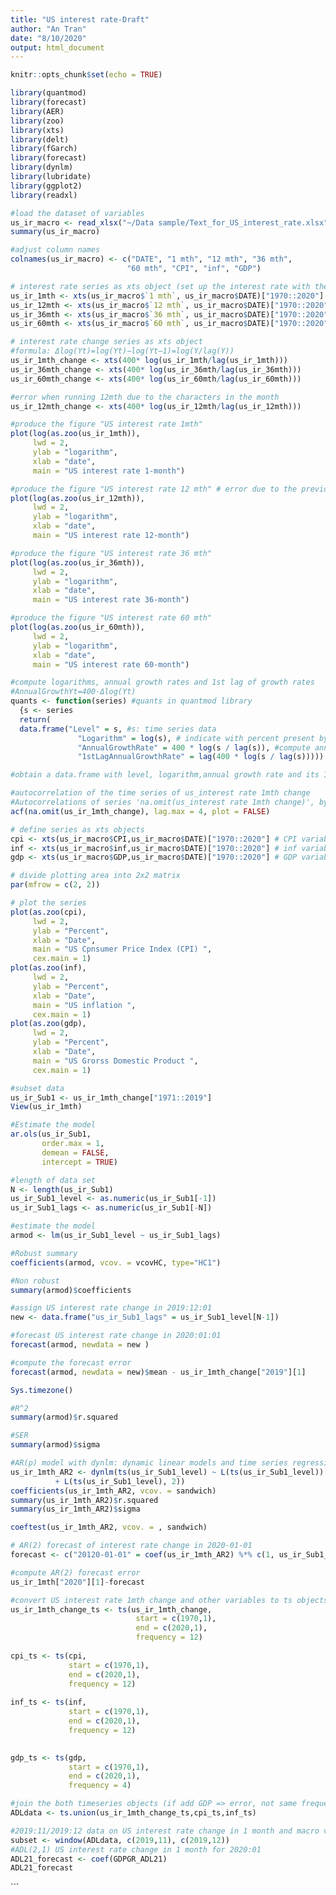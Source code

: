 ```yaml
---
title: "US interest rate-Draft"
author: "An Tran"
date: "8/10/2020"
output: html_document
---
```


```r
knitr::opts_chunk$set(echo = TRUE)
```

```r
library(quantmod)
library(forecast)
library(AER)
library(zoo)
library(xts)
library(delt)
library(fGarch)
library(forecast)
library(dynlm)
library(lubridate)
library(ggplot2)
library(readxl)
```

```r
#load the dataset of variables
us_ir_macro <- read_xlsx("~/Data sample/Text_for_US_interest_rate.xlsx")
summary(us_ir_macro)
```

```r
#adjust column names
colnames(us_ir_macro) <- c("DATE", "1 mth", "12 mth", "36 mth", 
                          "60 mth", "CPI", "inf", "GDP")
```


```r
# interest rate series as xts object (set up the interest rate with the period time given)
us_ir_1mth <- xts(us_ir_macro$`1 mth`, us_ir_macro$DATE)["1970::2020"]
us_ir_12mth <- xts(us_ir_macro$`12 mth`, us_ir_macro$DATE)["1970::2020"]
us_ir_36mth <- xts(us_ir_macro$`36 mth`, us_ir_macro$DATE)["1970::2020"]
us_ir_60mth <- xts(us_ir_macro$`60 mth`, us_ir_macro$DATE)["1970::2020"]
```

```r
# interest rate change series as xts object
#formula: Δlog(Yt)=log(Yt)−log(Yt−1)=log(Y/lag(Y))
us_ir_1mth_change <- xts(400* log(us_ir_1mth/lag(us_ir_1mth)))
us_ir_36mth_change <- xts(400* log(us_ir_36mth/lag(us_ir_36mth)))
us_ir_60mth_change <- xts(400* log(us_ir_60mth/lag(us_ir_60mth)))
```

```r
#error when running 12mth due to the characters in the month
us_ir_12mth_change <- xts(400* log(us_ir_12mth/lag(us_ir_12mth)))
```


```r
#produce the figure "US interest rate 1mth"
plot(log(as.zoo(us_ir_1mth)),
     lwd = 2,
     ylab = "logarithm",
     xlab = "date",
     main = "US interest rate 1-month") 
```

```r
#produce the figure "US interest rate 12 mth" # error due to the previos process
plot(log(as.zoo(us_ir_12mth)),
     lwd = 2,
     ylab = "logarithm",
     xlab = "date",
     main = "US interest rate 12-month") 
```


```r
#produce the figure "US interest rate 36 mth" 
plot(log(as.zoo(us_ir_36mth)),
     lwd = 2,
     ylab = "logarithm",
     xlab = "date",
     main = "US interest rate 36-month") 
```


```r
#produce the figure "US interest rate 60 mth" 
plot(log(as.zoo(us_ir_60mth)),
     lwd = 2,
     ylab = "logarithm",
     xlab = "date",
     main = "US interest rate 60-month") 
```

```r
#compute logarithms, annual growth rates and 1st lag of growth rates
#AnnualGrowthYt=400⋅Δlog(Yt)
quants <- function(series) #quants in quantmod library
  {s <- series
  return(
  data.frame("Level" = s, #s: time series data
               "Logarithm" = log(s), # indicate with percent present by "log"
               "AnnualGrowthRate" = 400 * log(s / lag(s)), #compute annual growth rate
               "1stLagAnnualGrowthRate" = lag(400 * log(s / lag(s))))) } #lag.1_annualgrowh

```


```r
#obtain a data.frame with level, logarithm,annual growth rate and its 1st lag of interest rate
```

```r
#autocorrelation of the time series of us_interest rate 1mth change
#Autocorrelations of series 'na.omit(us_interest rate 1mth change)', by lag
acf(na.omit(us_ir_1mth_change), lag.max = 4, plot = FALSE)
```



```r
# define series as xts objects
cpi <- xts(us_ir_macro$CPI,us_ir_macro$DATE)["1970::2020"] # CPI variables
inf <- xts(us_ir_macro$inf,us_ir_macro$DATE)["1970::2020"] # inf variables
gdp <- xts(us_ir_macro$GDP,us_ir_macro$DATE)["1970::2020"] # GDP variables
```

```r
# divide plotting area into 2x2 matrix
par(mfrow = c(2, 2))
```

```r
# plot the series
plot(as.zoo(cpi),
     lwd = 2,
     ylab = "Percent",
     xlab = "Date",
     main = "US Cpnsumer Price Index (CPI) ",
     cex.main = 1)
plot(as.zoo(inf),
     lwd = 2,
     ylab = "Percent",
     xlab = "Date",
     main = "US inflation ",
     cex.main = 1)
plot(as.zoo(gdp),
     lwd = 2,
     ylab = "Percent",
     xlab = "Date",
     main = "US Grorss Domestic Product ",
     cex.main = 1)
```


```r
#subset data
us_ir_Sub1 <- us_ir_1mth_change["1971::2019"]
View(us_ir_1mth)
```

```r
#Estimate the model
ar.ols(us_ir_Sub1,
       order.max = 1,
       demean = FALSE,
       intercept = TRUE)
```

```r
#length of data set
N <- length(us_ir_Sub1)
us_ir_Sub1_level <- as.numeric(us_ir_Sub1[-1])
us_ir_Sub1_lags <- as.numeric(us_ir_Sub1[-N])
```

```r
#estimate the model
armod <- lm(us_ir_Sub1_level ~ us_ir_Sub1_lags)
```

```r
#Robust summary 
coefficients(armod, vcov. = vcovHC, type="HC1")
```


```r
#Non robust 
summary(armod)$coefficients
```


```r
#assign US interest rate change in 2019:12:01
new <- data.frame("us_ir_Sub1_lags" = us_ir_Sub1_level[N-1])
```



```r
#forecast US interest rate change in 2020:01:01
forecast(armod, newdata = new )
```



```r
#compute the forecast error
forecast(armod, newdata = new)$mean - us_ir_1mth_change["2019"][1]
```

```r
Sys.timezone()
```
```r
#R^2
summary(armod)$r.squared
```
```r
#SER
summary(armod)$sigma
```

```r
#AR(p) model with dynlm: dynamic linear models and time series regression
us_ir_1mth_AR2 <- dynlm(ts(us_ir_Sub1_level) ~ L(ts(us_ir_Sub1_level))
          + L(ts(us_ir_Sub1_level), 2))
coefficients(us_ir_1mth_AR2, vcov. = sandwich)
summary(us_ir_1mth_AR2)$r.squared
summary(us_ir_1mth_AR2)$sigma
```
```r
coeftest(us_ir_1mth_AR2, vcov. = , sandwich)
```

```r
# AR(2) forecast of interest rate change in 2020-01-01
forecast <- c("20120-01-01" = coef(us_ir_1mth_AR2) %*% c(1, us_ir_Sub1_level[N-1], us_ir_Sub1_level[N-2]))

```


```r
#compute AR(2) forecast error
us_ir_1mth["2020"][1]-forecast
```

```r
#convert US interest rate 1mth change and other variables to ts objects
us_ir_1mth_change_ts <- ts(us_ir_1mth_change,
                            start = c(1970,1),
                            end = c(2020,1),
                            frequency = 12)
              
cpi_ts <- ts(cpi,
             start = c(1970,1),
             end = c(2020,1),
             frequency = 12)
              
inf_ts <- ts(inf,
             start = c(1970,1),
             end = c(2020,1),
             frequency = 12)

              
gdp_ts <- ts(gdp,
             start = c(1970,1),
             end = c(2020,1),
             frequency = 4)
```

```r
#join the both timeseries objects (if add GDP => error, not same frequency)
ADLdata <- ts.union(us_ir_1mth_change_ts,cpi_ts,inf_ts)
```


```r
#2019:11/2019:12 data on US interest rate change in 1 month and macro variables
subset <- window(ADLdata, c(2019,11), c(2019,12))
#ADL(2,1) US interest rate change in 1 month for 2020:01
ADL21_forecast <- coef(GDPGR_ADL21)
ADL21_forecast

```
```
































